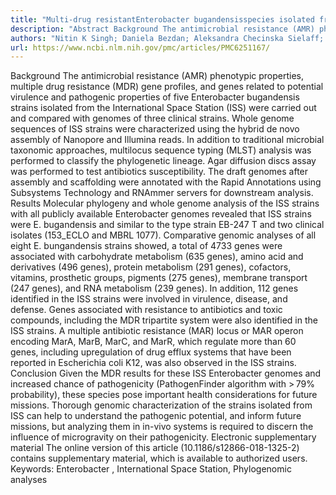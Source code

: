 ```yaml
---
title: "Multi-drug resistantEnterobacter bugandensisspecies isolated from the International Space Station and comparative genomic analyses with human pathogenic strains"
description: "Abstract Background The antimicrobial resistance (AMR) phenotypic properties, multiple drug resistance (MDR) gene profiles, and genes related to potential virulence and pathogenic properties of five E..."
authors: "Nitin K Singh; Daniela Bezdan; Aleksandra Checinska Sielaff; Kevin Wheeler; Christopher E Mason; Kasthuri Venkateswaran"
url: https://www.ncbi.nlm.nih.gov/pmc/articles/PMC6251167/
---
```


Background The antimicrobial resistance (AMR) phenotypic properties, multiple drug resistance (MDR) gene profiles, and genes related to potential virulence and pathogenic properties of five Enterobacter bugandensis strains isolated from the International Space Station (ISS) were carried out and compared with genomes of three clinical strains. Whole genome sequences of ISS strains were characterized using the hybrid de novo assembly of Nanopore and Illumina reads. In addition to traditional microbial taxonomic approaches, multilocus sequence typing (MLST) analysis was performed to classify the phylogenetic lineage. Agar diffusion discs assay was performed to test antibiotics susceptibility. The draft genomes after assembly and scaffolding were annotated with the Rapid Annotations using Subsystems Technology and RNAmmer servers for downstream analysis. Results Molecular phylogeny and whole genome analysis of the ISS strains with all publicly available Enterobacter genomes revealed that ISS strains were E. bugandensis and similar to the type strain EB-247 T and two clinical isolates (153_ECLO and MBRL 1077). Comparative genomic analyses of all eight E. bungandensis strains showed, a total of 4733 genes were associated with carbohydrate metabolism (635 genes), amino acid and derivatives (496 genes), protein metabolism (291 genes), cofactors, vitamins, prosthetic groups, pigments (275 genes), membrane transport (247 genes), and RNA metabolism (239 genes). In addition, 112 genes identified in the ISS strains were involved in virulence, disease, and defense. Genes associated with resistance to antibiotics and toxic compounds, including the MDR tripartite system were also identified in the ISS strains. A multiple antibiotic resistance (MAR) locus or MAR operon encoding MarA, MarB, MarC, and MarR, which regulate more than 60 genes, including upregulation of drug efflux systems that have been reported in Escherichia coli K12, was also observed in the ISS strains. Conclusion Given the MDR results for these ISS Enterobacter genomes and increased chance of pathogenicity (PathogenFinder algorithm with > 79% probability), these species pose important health considerations for future missions. Thorough genomic characterization of the strains isolated from ISS can help to understand the pathogenic potential, and inform future missions, but analyzing them in in-vivo systems is required to discern the influence of microgravity on their pathogenicity. Electronic supplementary material The online version of this article (10.1186/s12866-018-1325-2) contains supplementary material, which is available to authorized users. Keywords: Enterobacter , International Space Station, Phylogenomic analyses
